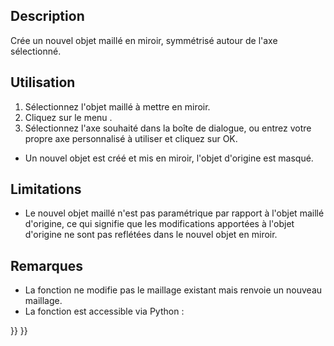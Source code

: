 <languages/>

{{Docnav/fr
|[[OpenSCAD_RefineShapeFeature/fr|Nettoyer la forme]]
|[[OpenSCAD_ScaleMeshFeature/fr|Mise à l'échelle du maillage]]
|[[OpenSCAD_Workbench/fr|Atelier OpenSCAD]]
|IconL=OpenSCAD_RefineShapeFeature.svg
|IconR=OpenSCAD_ScaleMeshFeature.svg
|IconC=Workbench_OpenSCAD.svg
}}

{{GuiCommand/fr
|Name=OpenSCAD MirrorMeshFeature
|Name/fr=OpenSCAD Miroir du maillage 
|MenuLocation=OpenSCAD → Créer un objet maillé en miroir...
|Workbenches=[[OpenSCAD_Workbench/fr|OpenSCAD]]
|SeeAlso=[[Part_Mirror/fr|Part Objet en miroir]]
}}

==Description== 

Crée un nouvel objet maillé en miroir, symmétrisé autour de l'axe sélectionné.

<span id="Usage"></span>
==Utilisation== 

# Sélectionnez l'objet maillé à mettre en miroir.
# Cliquez sur le menu {{KEY|OpenSCAD → Créer un objet maillé en miroir...}}.
# Sélectionnez l'axe souhaité dans la boîte de dialogue, ou entrez votre propre axe personnalisé à utiliser et cliquez sur OK.
* Un nouvel objet est créé et mis en miroir, l'objet d'origine est masqué.

==Limitations== 

* Le nouvel objet maillé n'est pas paramétrique par rapport à l'objet maillé d'origine, ce qui signifie que les modifications apportées à l'objet d'origine ne sont pas reflétées dans le nouvel objet en miroir.

<span id="Notes"></span>
==Remarques== 

* La fonction ne modifie pas le maillage existant mais renvoie un nouveau maillage.
* La fonction est accessible via Python :

{{Code|code=
import OpenSCADUtils
import Mesh
#this assumes an existing object in the document named "Mesh" that you wish to mirror
original_mesh = App.ActiveDocument.Mesh
mirrored_mesh = OpenSCADUtils.mirrormesh(original_mesh.Mesh, FreeCAD.Base.Vector(1,0,0))
Mesh.show(mirrored_mesh)
}}


{{Docnav/fr
|[[OpenSCAD_RefineShapeFeature/fr|Nettoyer la forme]]
|[[OpenSCAD_ScaleMeshFeature/fr|Mise à l'échelle du maillage]]
|[[OpenSCAD_Workbench/fr|Atelier OpenSCAD]]
|IconL=OpenSCAD_RefineShapeFeature.svg
|IconR=OpenSCAD_ScaleMeshFeature.svg
|IconC=Workbench_OpenSCAD.svg
}}

{{OpenSCAD_Tools_navi{{#translation:}}}}
{{Userdocnavi{{#translation:}}}}